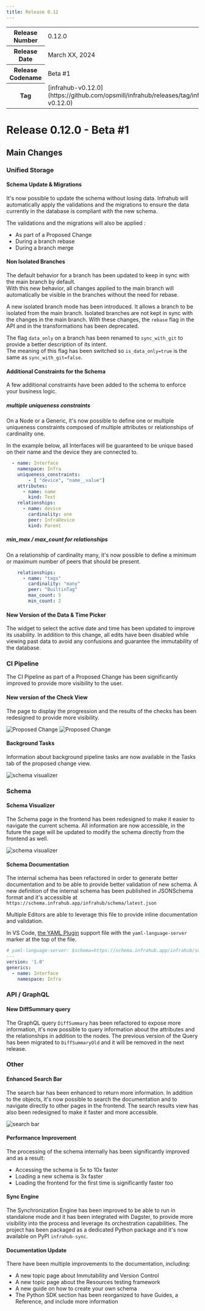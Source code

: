 ```yaml
---
title: Release 0.12
---
```

<table>
  <tbody>
    <tr>
      <th>Release Number</th>
      <td>0.12.0</td>
    </tr>
    <tr>
      <th>Release Date</th>
      <td>March XX, 2024</td>
    </tr>
    <tr>
      <th>Release Codename</th>
      <td>Beta #1</td>
    </tr>
    <tr>
      <th>Tag</th>
      <td>[infrahub-v0.12.0](https://github.com/opsmill/infrahub/releases/tag/infrahub-v0.12.0)</td>
    </tr>
  </tbody>
</table>

# Release 0.12.0 - Beta #1

## Main Changes

### Unified Storage

#### Schema Update & Migrations

It's now possible to update the schema without losing data. Infrahub will automatically apply the validations and the migrations to ensure the data currently in the database is compliant with the new schema.

The validations and the migrations will also be applied :

- As part of a Proposed Change
- During a branch rebase
- During a branch merge

#### Non Isolated Branches

The default behavior for a branch has been updated to keep in sync with the main branch by default.  
With this new behavior, all changes applied to the main branch will automatically be visible in the branches without the need for rebase.

A new isolated branch mode has been introduced. It allows a branch to be isolated from the main branch. Isolated branches are not kept in sync with the changes in the main branch.
With these changes, the `rebase` flag in the API and in the transformations has been deprecated.

The flag `data_only` on a branch has been renamed to `sync_with_git` to provide a better description of its intent.  
The meaning of this flag has been switched so `is_data_only=true` is the same as `sync_with_git=false`.

#### Additional Constraints for the Schema

A few additional constraints have been added to the schema to enforce your business logic.

##### multiple uniqueness constraints

On a Node or a Generic, it's now possible to define one or multiple uniqueness constraints composed of multiple attributes or relationships of cardinality one.

In the example below, all Interfaces will be guaranteed to be unique based on their name and the device they are connected to.

```yaml {3-4}
  - name: Interface
    namespace: Infra
    uniqueness_constraints:
        - [ "device", "name__value"]
    attributes:
      - name: name
        kind: Text
    relationships:
      - name: device
        cardinality: one
        peer: InfraDevice
        kind: Parent
```

##### min_max / max_count for relationships

On a relationship of cardinality many, it's now possible to define a minimum or maximum number of peers that should be present.

```yaml {5-6}
    relationships:
      - name: "tags"
        cardinality: "many"
        peer: "BuiltinTag"
        max_count: 5
        min_count: 2
```

#### New Version of the Data & Time Picker

The widget to select the active date and time has been updated to improve its usability.
In addition to this change, all edits have been disabled while viewing past data to avoid any confusions and guarantee the immutability of the database.

### CI Pipeline

The CI Pipeline as part of a Proposed Change has been significantly improved to provide more visibility to the user.

#### New version of the Check View

The page to display the progression and the results of the checks has been redesigned to provide more visibility.

![Proposed Change ](../media/release_notes/infrahub_0_12_0/proposed_change_checks.png)
![Proposed Change ](../media/release_notes/infrahub_0_12_0/proposed_change_failed_checks.png)

#### Background Tasks

Information about background pipeline tasks are now available in the Tasks tab of the proposed change view.

![schema visualizer](../media/release_notes/infrahub_0_12_0/proposed_change_tasks.png)

### Schema

#### Schema Visualizer

The Schema page in the frontend has been redesigned to make it easier to navigate the current schema.
All information are now accessible, in the future the page will be updated to modify the schema directly from the frontend as well.

![schema visualizer](../media/release_notes/infrahub_0_12_0/schema_visualizer.png)

#### Schema Documentation

The internal schema has been refactored in order to generate better documentation and to be able to provide better validation of new schema.
A new definition of the internal schema has been published in JSONSchema format and it's accessible at `https://schema.infrahub.app/infrahub/schema/latest.json`

Multiple Editors are able to leverage this file to provide inline documentation and validation.

In VS Code, [the YAML Plugin](https://marketplace.visualstudio.com/items?itemName=redhat.vscode-yaml) support file with the `yaml-language-server` marker at the top of the file.

```yaml {1}
# yaml-language-server: $schema=https://schema.infrahub.app/infrahub/schema/latest.json
---
version: '1.0'
generics:
  - name: Interface
    namespace: Infra
```

### API / GraphQL

#### New DiffSummary query

The GraphQL query `DiffSummary` has been refactored to expose more information, it's now possible to query information about the attributes and the relationships in addition to the nodes.
The previous version of the Query has been migrated to `DiffSummaryOld` and it will be removed in the next release.

### Other

#### Enhanced Search Bar

The search bar has been enhanced to return more information. In addition to the objects, it's now possible to search the documentation and to navigate directly to other pages in the frontend.
The search results view has also been redesigned to make it faster and more accessible.

![search bar](../media/release_notes/infrahub_0_12_0/search_bar_02.png)

#### Performance Improvement

The processing of the schema internally has been significantly improved and as a result:

- Accessing the schema is 5x to 10x faster
- Loading a new schema is 3x faster
- Loading the frontend for the first time is significantly faster too

#### Sync Engine

The Synchronization Engine has been improved to be able to run in standalone mode and it has been integrated with Dagster, to provide more visibility into the process and leverage its orchestration capabilities.
The project has been packaged as a dedicated Python package and it's now available on PyPI `infrahub-sync`.

#### Documentation Update

There have been multiple improvements to the documentation, including:

- A new topic page about Immutability and Version Control
- A new topic page about the Resources testing framework
- A new guide on how to create your own schema
- The Python SDK section has been reorganized to have Guides, a Reference, and include more information
